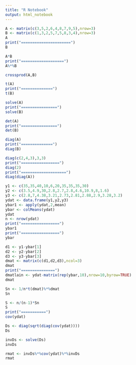 ---
title: "R Notebook"
output: html_notebook
---


```{r}
A <- matrix(c(3,5,2,6,4,8,7,9,5),nrow=3)
B <- matrix(c(1,3,2,5,7,5,8,3,4),nrow=3)
A
print("======================")
B
```

```{r}
A*B
print("===================")
A%*%B
```

```{r}
crossprod(A,B)
```

```{r}
t(A)
print("==============")
t(B)
```

```{r}
solve(A)
print("================")
solve(B)
```

```{r}
det(A)
print("================")
det(B)
```

```{r}
diag(A)
print("==============")
diag(B)
```

```{r}
diag(c(2,4,3),3,3)
print("=================")
diag(2)
print("====================")
diag(diag(A))
```

```{r}
y1 <- c(35,35,40,10,6,20,35,35,35,30)
y2 <- c(3.5,4.9,30,2.8,2.7,2.8,4.6,10.9,8,1.6)
y3 <- c(2.8,7,4.38,3.21,2.73,2.81,2.88,2.9,3.28,3.2)
ydat <- data.frame(y1,y2,y3)
ybar1 <- apply(ydat,2,mean)
ybar <- colMeans(ydat)
ydat
n <- nrow(ydat)
print("=================")
ybar1
print("=================")
ybar
```

```{r}
d1 <- y1-ybar[1]
d2 <- y2-ybar[2]
d3 <- y3-ybar[3]
dmat <- matrix(c(d1,d2,d3),ncol=3)
dmat
print("===============")
dmatlain <- ydat-matrix(rep(ybar,10),nrow=10,byrow=TRUE)
dmat
```

```{r}
Sn <- 1/n*t(dmat)%*%dmat
Sn
```

```{r}
S <- n/(n-1)*Sn
S
print("===========")
cov(ydat)
```

```{r}
Ds <- diag(sqrt(diag(cov(ydat))))
Ds
```

```{r}
invDs <- solve(Ds)
invDs
```

```{r}
rmat <- invDs%*%cov(ydat)%*%invDs
rmat
```



